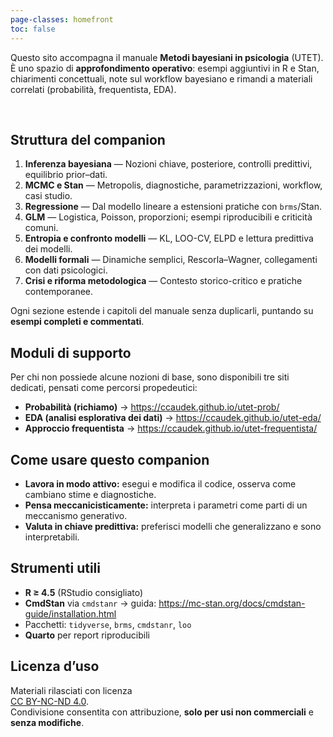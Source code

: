 ```yaml
---
page-classes: homefront
toc: false
---
```


Questo sito accompagna il manuale **Metodi bayesiani in psicologia** (UTET).  
È uno spazio di **approfondimento operativo**: esempi aggiuntivi in R e Stan, chiarimenti concettuali, note sul workflow bayesiano e rimandi a materiali correlati (probabilità, frequentista, EDA).

\

## Struttura del companion {.unnumbered .unlisted}

1. **Inferenza bayesiana** — Nozioni chiave, posteriore, controlli predittivi, equilibrio prior–dati.  
2. **MCMC e Stan** — Metropolis, diagnostiche, parametrizzazioni, workflow, casi studio.  
3. **Regressione** — Dal modello lineare a estensioni pratiche con `brms`/Stan.  
4. **GLM** — Logistica, Poisson, proporzioni; esempi riproducibili e criticità comuni.  
5. **Entropia e confronto modelli** — KL, LOO-CV, ELPD e lettura predittiva dei modelli.  
6. **Modelli formali** — Dinamiche semplici, Rescorla–Wagner, collegamenti con dati psicologici.  
7. **Crisi e riforma metodologica** — Contesto storico-critico e pratiche contemporanee.

Ogni sezione estende i capitoli del manuale senza duplicarli, puntando su **esempi completi e commentati**.

## Moduli di supporto {.unnumbered .unlisted}

Per chi non possiede alcune nozioni di base, sono disponibili tre siti dedicati, pensati come percorsi propedeutici:

- **Probabilità (richiamo)** → <https://ccaudek.github.io/utet-prob/>  
- **EDA (analisi esplorativa dei dati)** → <https://ccaudek.github.io/utet-eda/>
- **Approccio frequentista** → <https://ccaudek.github.io/utet-frequentista/>

## Come usare questo companion {.unnumbered .unlisted}

- **Lavora in modo attivo:** esegui e modifica il codice, osserva come cambiano stime e diagnostiche.  
- **Pensa meccanicisticamente:** interpreta i parametri come parti di un meccanismo generativo.  
- **Valuta in chiave predittiva:** preferisci modelli che generalizzano e sono interpretabili.

## Strumenti utili {.unnumbered .unlisted}

- **R ≥ 4.5** (RStudio consigliato)  
- **CmdStan** via `cmdstanr` → guida: <https://mc-stan.org/docs/cmdstan-guide/installation.html>  
- Pacchetti: `tidyverse`, `brms`, `cmdstanr`, `loo`  
- **Quarto** per report riproducibili

## Licenza d’uso {.unnumbered .unlisted}

Materiali rilasciati con licenza  
[CC BY-NC-ND 4.0](https://creativecommons.org/licenses/by-nc-nd/4.0/deed.it).  
Condivisione consentita con attribuzione, **solo per usi non commerciali** e **senza modifiche**.

